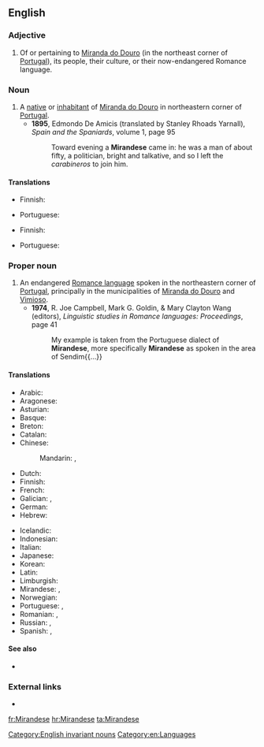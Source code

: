 ==English==
{{wikipedia|Mirandese language}}

===Adjective===
{{en-adj|-}}

# Of or pertaining to [[w:Miranda do Douro|Miranda do Douro]] (in the northeast corner of [[Portugal]]), its people, their culture, or their now-endangered Romance language.

===Noun===
{{en-noun|Mirandese}}

# A [[native]] or [[inhabitant]] of [[w:Miranda do Douro|Miranda do Douro]] in northeastern corner of [[Portugal]].
#* '''1895''', Edmondo De Amicis (translated by Stanley Rhoads Yarnall), ''Spain and the Spaniards'', volume 1, page 95
#*: Toward evening a '''Mirandese''' came in: he was a man of about fifty, a politician, bright and talkative, and so I left the ''carabineros'' to join him.

====Translations====
{{trans-top|speaker of Mirandese}}
* Finnish: {{t-|fi|mirandeesi}}
{{trans-mid}}
* Portuguese: {{t+|pt|mirandês|m}}
{{trans-bottom}}

{{trans-top|native or inhabitant of Miranda do Douro}}
* Finnish: {{t-|fi|mirandalainen}}
{{trans-mid}}
* Portuguese: {{t+|pt|mirandês|m}}
{{trans-bottom}}

===Proper noun===
{{en-proper noun}}

# An endangered [[Romance language]] spoken in the northeastern corner of [[Portugal]], principally in the municipalities of [[w:Miranda do Douro|Miranda do Douro]] and [[w:Vimioso|Vimioso]].
#* '''1974''', R. Joe Campbell, Mark G. Goldin, & Mary Clayton Wang (editors), ''Linguistic studies in Romance languages: Proceedings'', page 41
#*: My example is taken from the Portuguese dialect of '''Mirandese''', more specifically '''Mirandese''' as spoken in the area of Sendim{{...}}

====Translations====
{{trans-top|Romance language}}
* Arabic: {{t-|ar|لغة ميراندية|f|tr=lúġa mīrāndíyya}}
* Aragonese: {{t-|an|mirandés}}
* Asturian: {{t+|ast|mirandés}}
* Basque: {{t-|eu|mirandera}}
* Breton: {{t-|br|mirandeg}}
* Catalan: {{t-|ca|mirandès}}
* Chinese:
*: Mandarin: {{t|cmn|米蘭德斯語|sc=Hani}}, {{t|cmn|米兰德斯语|tr=Mǐlándésī yǔ|sc=Hani}}
* Dutch: {{t-|nl|mirandees}}
* Finnish: {{t-|fi|mirandeesi}}
* French: {{t+|fr|mirandais|m}}
* Galician: {{t+|gl|mirandés|m}}, {{t-|gl|lingua mirandesa|f}}
* German: {{t-|de|Mirandés|n}}
* Hebrew: {{t-|he|מירנדזית}}
{{trans-mid}}
* Icelandic: {{t-|is|mirandês}}
* Indonesian: {{t-|id|bahasa miranda}}
* Italian: {{t-|it|lingua mirandese}}
* Japanese: {{t-|ja|ミランダ語|tr=Miranda-go}}
* Korean: {{t-|ko|미란다어|tr=Miranda-eo|sc=Kore}}
* Latin: {{t-|la|lingua mirandica|f}}
* Limburgish: {{t+|li|Mirandieësj|n}}
* Mirandese: {{tø|mwl|mirandés|m}}, {{tø|mwl|lhéngua mirandesa|f}}
* Norwegian: {{t-|no|mirandesisk}}
* Portuguese: {{t-|pt|língua mirandesa}},  {{t+|pt|mirandês|m}}
* Romanian: {{t-|ro|mirandeză|f}}, {{t-|ro|limba mirandeză|f}}
* Russian: {{t+|ru|мирандский|m|tr=mirándskij}} {{qualifier|язы́к}}, {{t-|ru|мирандес|m|tr=mirandɛ́s}}
* Spanish: {{t+|es|mirandés|m}}, {{t-|es|idioma mirandés|m}}
{{trans-bottom}}

====See also====
* {{langcat}}

===External links===
* {{ethnologue|lang=Mirandese|code=mwl}}

[[Category:English invariant nouns]]
[[Category:en:Languages]]

[[fr:Mirandese]]
[[hr:Mirandese]]
[[ta:Mirandese]]